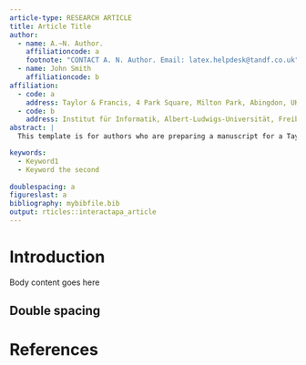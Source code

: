 ```yaml
---
article-type: RESEARCH ARTICLE
title: Article Title
author:
  - name: A.~N. Author.
    affiliationcode: a
    footnote: "CONTACT A. N. Author. Email: latex.helpdesk@tandf.co.uk"
  - name: John Smith
    affiliationcode: b
affiliation:
  - code: a
    address: Taylor & Francis, 4 Park Square, Milton Park, Abingdon, UK
  - code: b
    address: Institut für Informatik, Albert-Ludwigs-Universität, Freiburg, Germany
abstract: |
  This template is for authors who are preparing a manuscript for a Taylor \& Francis journal using the \LaTeX\ document preparation system and the \texttt{interact} class file, which is available via selected journals' home pages on the Taylor \& Francis website.

keywords:
  - Keyword1
  - Keyword the second
  
doublespacing: a
figureslast: a
bibliography: mybibfile.bib
output: rticles::interactapa_article
---
```



# Introduction

Body content goes here

## Double spacing

# References {-}



